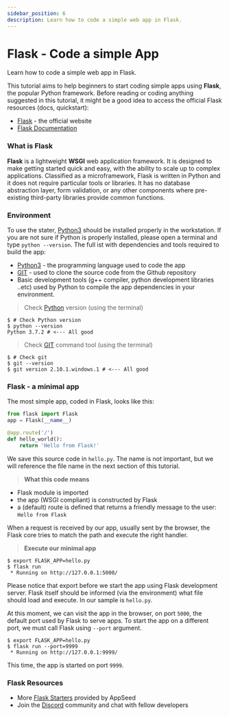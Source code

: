 ```yaml
---
sidebar_position: 6
description: Learn how to code a simple web app in Flask.
---
```


# Flask - Code a simple App

<SubHeading>Learn how to code a simple web app in Flask.</SubHeading>

This tutorial aims to help beginners to start coding simple apps using **Flask**, the popular Python framework. Before reading or coding anything suggested in this tutorial, it might be a good idea to access the official Flask resources (docs, quickstart):

- [Flask](https://palletsprojects.com/p/flask/) - the official website
- [Flask Documentation](https://flask.palletsprojects.com/en/1.1.x/)

### What is Flask <a href="#what-is-flask" id="what-is-flask"></a>

**Flask** is a lightweight **WSGI** web application framework. It is designed to make getting started quick and easy, with the ability to scale up to complex applications. Classified as a microframework, Flask is written in Python and it does not require particular tools or libraries. It has no database abstraction layer, form validation, or any other components where pre-existing third-party libraries provide common functions.

### Environment <a href="#environment" id="environment"></a>

To use the stater, [Python3](https://www.python.org/) should be installed properly in the workstation. If you are not sure if Python is properly installed, please open a terminal and type `python --version`. The full ist with dependencies and tools required to build the app:

- [Python3](https://www.python.org/) - the programming language used to code the app
- [GIT](https://git-scm.com/) - used to clone the source code from the Github repository
- Basic development tools (g++ compiler, python development libraries ..etc) used by Python to compile the app dependencies in your environment.

> Check [Python](https://www.python.org/) version (using the terminal)

```
$ # Check Python version
$ python --version
Python 3.7.2 # <--- All good
```

> Check [GIT](https://git-scm.com/) command tool (using the terminal)

```
$ # Check git
$ git --version
$ git version 2.10.1.windows.1 # <--- All good
```

### &#x20;<a href="#flask-a-minimal-app" id="flask-a-minimal-app"></a>

### Flask - a minimal app <a href="#flask-a-minimal-app" id="flask-a-minimal-app"></a>

The most simple app, coded in Flask, looks like this:

```python
from flask import Flask
app = Flask(__name__)

@app.route('/')
def hello_world():
    return 'Hello from Flask!'
```

We save this source code in `hello.py`. The name is not important, but we will reference the file name in the next section of this tutorial.

> **What this code means**

- Flask module is imported
- the app (WSGI compliant) is constructed by Flask
- a (default) route is defined that returns a friendly message to the user: `Hello from Flask`

When a request is received by our app, usually sent by the browser, the Flask core tries to match the path and execute the right handler.

> **Execute our minimal app**

```
$ export FLASK_APP=hello.py
$ flask run
 * Running on http://127.0.0.1:5000/
```

Please notice that export before we start the app using Flask development server. Flask itself should be informed (via the environment) what file should load and execute. In our sample is `hello.py`.

At this moment, we can visit the app in the browser, on port `5000`, the default port used by Flask to serve apps. To start the app on a different port, we must call Flask using `--port` argument.

```
$ export FLASK_APP=hello.py
$ flask run --port=9999
 * Running on http://127.0.0.1:9999/
```

This time, the app is started on port `9999`.

### Flask Resources

- More [Flask Starters](https://appseed.us/admin-dashboards/flask) provided by AppSeed
- Join the [Discord](https://discord.gg/fZC6hup) community and chat with fellow developers &#x20;
